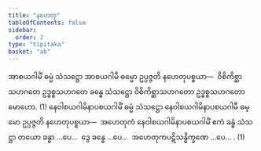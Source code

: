 ```yaml
---
title: "နဟေတု"
tableOfContents: false
sidebar:
  order: 2
type: "tipitaka"
basket: "ab"
---
```



<DynamicBreadcrumb />

<Division number="40">

<Paragraph number="1549">
အာစယဂါမိံ ဓမ္မံ သံသဋ္ဌော အာစယဂါမီ ဓမ္မော ဥပ္ပဇ္ဇတိ နဟေတုပစ္စယာ—  ဝိစိကိစ္ဆာသဟဂတေ ဥဒ္ဓစ္စသဟဂတေ ခန္ဓေ သံသဋ္ဌော ဝိစိကိစ္ဆာသဟဂတော ဥဒ္ဓစ္စသဟဂတော မောဟော. (1)
</Paragraph>

<Paragraph number="1550">
နေဝါစယဂါမိနာပစယဂါမိံ ဓမ္မံ သံသဋ္ဌော နေဝါစယဂါမိနာပစယဂါမီ ဓမ္မော ဥပ္ပဇ္ဇတိ နဟေတုပစ္စယာ—  အဟေတုကံ နေဝါစယဂါမိနာပစယဂါမိံ ဧကံ ခန္ဓံ သံသဋ္ဌာ တယော ခန္ဓာ …ပေ…  ဒွေ ခန္ဓေ …ပေ…  အဟေတုကပဋိသန္ဓိက္ခဏေ …ပေ… . (1)
</Paragraph>
</Division>
